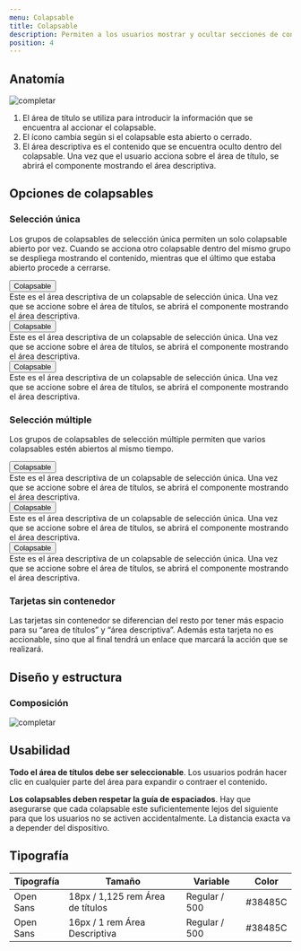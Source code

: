 ```yaml
---
menu: Colapsable
title: Colapsable
description: Permiten a los usuarios mostrar y ocultar secciones de contenido relacionado en una página.
position: 4
---
```


## Anatomía

![completar](/componentes/colapsable/anatomia.svg) 

1. El área de título se utiliza para introducir la información que se encuentra al accionar el colapsable. 
2. El ícono cambia según si el colapsable esta abierto o cerrado. 
3. El área descriptiva es el contenido que se encuentra oculto dentro del colapsable. Una vez que el usuario acciona sobre el área de título, se abrirá el componente mostrando el área descriptiva.

## Opciones de colapsables

### Selección única

Los grupos de colapsables de selección única permiten un solo colapsable abierto por vez. Cuando se acciona otro colapsable dentro del mismo grupo se despliega mostrando el contenido, mientras que el último que estaba abierto procede a cerrarse.

<!-- codigo -->
<div id="accordion">
  <div className="accordion-wrapper">
    <div className="accordion" id="accordionExample">
      <div className="card">
        <button className="card-header collapsed card-link" data-toggle="collapse" data-target="#collapseOne">
          Colapsable
        </button>
        <div id="collapseOne" className="collapse" data-parent="#accordion">
          <div className="card-body">
            Este es el área descriptiva de un colapsable de selección única. 
            Una vez que se accione sobre el área de títulos, 
            se abrirá el componente mostrando el área descriptiva.
          </div>
        </div>
      </div>
      <div className="card">
        <button className="card-header collapsed card-link" data-toggle="collapse" data-target="#collapseTwo">
          Colapsable
        </button>
        <div id="collapseTwo" className="collapse" data-parent="#accordion">
          <div className="card-body">
            Este es el área descriptiva de un colapsable de selección única. 
            Una vez que se accione sobre el área de títulos, 
            se abrirá el componente mostrando el área descriptiva.
          </div>
        </div>
      </div>
      <div className="card">
        <button className="card-header collapsed card-link" data-toggle="collapse" data-target="#collapseThree">
          Colapsable
        </button>
        <div id="collapseThree" className="collapse" data-parent="#accordion">
          <div className="card-body">
            Este es el área descriptiva de un colapsable de selección única. 
            Una vez que se accione sobre el área de títulos, 
            se abrirá el componente mostrando el área descriptiva.
          </div>
        </div>
      </div>
    </div>
  </div>
</div>

### Selección múltiple

Los grupos de colapsables de selección múltiple permiten que varios colapsables estén abiertos al mismo tiempo.

<!-- codigo -->
<div className="accordion-wrapper">
  <div className="accordion" id="accordionExample">
    <div className="card">
      <button className="card-header collapsed card-link" data-toggle="collapse" data-target="#collapseFour">
        Colapsable
      </button>
      <div id="collapseFour" className="collapse" data-parent="#accordion">
        <div className="card-body">
          Este es el área descriptiva de un colapsable de selección única. 
          Una vez que se accione sobre el área de títulos, 
          se abrirá el componente mostrando el área descriptiva.
        </div>
      </div>
    </div>
    <div className="card">
      <button className="card-header collapsed card-link" data-toggle="collapse" data-target="#collapseFive">
        Colapsable
      </button>
      <div id="collapseFive" className="collapse" data-parent="#accordion">
        <div className="card-body">
          Este es el área descriptiva de un colapsable de selección única. 
          Una vez que se accione sobre el área de títulos, 
          se abrirá el componente mostrando el área descriptiva.
        </div>
      </div>
    </div>
    <div className="card">
      <button className="card-header collapsed card-link" data-toggle="collapse" data-target="#collapseSix">
        Colapsable
      </button>
      <div id="collapseSix" className="collapse" data-parent="#accordion">
        <div className="card-body">
          Este es el área descriptiva de un colapsable de selección única. 
          Una vez que se accione sobre el área de títulos, 
          se abrirá el componente mostrando el área descriptiva.
        </div>
      </div>
    </div>
  </div>
</div>

### Tarjetas sin contenedor

Las tarjetas sin contenedor se diferencian del resto por tener más espacio para su “area de títulos” y “área descriptiva”. Además esta tarjeta no es accionable, sino que al final tendrá un enlace que marcará la acción que se realizará.


## Diseño y estructura

### Composición


![completar](/componentes/colapsable/composicion.svg) 


## Usabilidad

**Todo el área de títulos debe ser seleccionable**. Los usuarios podrán hacer clic en cualquier parte del área para expandir o contraer el contenido. 

**Los colapsables deben respetar la guía de espaciados**. Hay que asegurarse que cada colapsable este suficientemente lejos del siguiente para que los usuarios no se activen accidentalmente. La distancia exacta va a depender del dispositivo.


## Tipografía

| Tipografía | Tamaño                           | Variable       | Color   |
|------------|----------------------------------|----------------|---------|
| Open Sans  | 18px / 1,125 rem Área de títulos | Regular / 500  | #38485C |
| Open Sans  | 16px / 1 rem Área Descriptiva    | Regular / 500  | #38485C |

